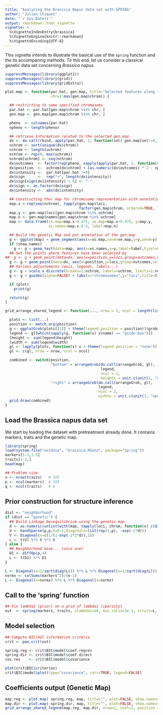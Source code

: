 ```yaml
---
title: "Analyzing the Brassica Napus data set with SPRING"
author: "Julien Chiquet"
date: "`r Sys.Date()`"
output: rmarkdown::html_vignette
vignette: >
  %\VignetteIndexEntry{brassica}
  %\VignetteEngine{knitr::rmarkdown}
  %\VignetteEncoding{UTF-8}
---
```


This vignette intends to illustrate the basical use of the `spring` function and the its accompaning methods. To this end, let us consider a classical genetic data set concerning *Brassica napus*.

```r
suppressMessages(library(ggplot2))
suppressMessages(library(grid))
suppressMessages(library(gridExtra))

plot.map <- function(par.hat, gen.map, title="Selected features along the outcomes", plot=TRUE, show.names=TRUE,
                     chr=1:max(gen.map$chrom)) {

  ## restricting to some specified chromosoms
  par.hat <- par.hat[gen.map$chrom %in% chr, ]
  gen.map <- gen.map[gen.map$chrom %in% chr, ]

  pheno  <- colnames(par.hat)
  npheno <- length(pheno)

  ## retrieve information related to the selected gen.map
  dx <- do.call(rbind, apply(par.hat, 2, function(sel) gen.map[sel!=0, ]))
  uchrom <- sort(unique(dx$chrom))
  nchrom <- length(uchrom)
  ochrom <- rep(0, max(uchrom))
  ochrom[uchrom] <- seq(nchrom)
  dx$outcomes  <- factor(rep(pheno, sapply(apply(par.hat, 2, function(sel) gen.map[sel!=0, ]), nrow)), levels=pheno)
  dx$position  <-  ochrom[dx$chrom] + (as.numeric(dx$outcomes) * 2 - npheno - 1) *.35 /npheno
  dx$intensity <-  par.hat[par.hat !=0]
  dx$sign      <-  rep("+", length(dx$intensity))
  dx$sign[sign(dx$intensity) < 0] <- "-"
  dx$sign <- as.factor(dx$sign)
  dx$intensity <-  abs(dx$intensity)

  ## Constructing ther map for chromosome representation with annotation
  map.x <-rep(seq(nchrom), tapply(gen.map$loci,
                                  factor(gen.map$chrom, ordered=TRUE, levels=1:max(uchrom)), length)[uchrom])
  map.y <- gen.map$loci[gen.map$chrom %in% uchrom]
  map.n <- gen.map$names[gen.map$chrom %in% uchrom]
  map <- data.frame(xs.map=map.x-0.475, xe.map=map.x+0.475, y=map.y,
                    xs.names=map.x-0.5, label=map.n)

  ## Build the genetic Map and put annotation of the gen.map
  g <- ggplot(map) + geom_segment(aes(x=xs.map,xend=xe.map,y=y,yend=y), alpha=0.6, colour="#00cc33")
  if (show.names)
    g <- g + geom_text(data=map, aes(x=xs.names,y=y,label=label,hjust=0,vjust=0), size=4, alpha=0.6, colour="#00cc33")
  ## Set the points where features have been selected by
##  g <- g + geom_point(data=dx, aes(x=position,y=loci,group=outcomes,colour=outcomes, size=intensity,shape=sign))
  g <- g + geom_point(data=dx, aes(x=position,y=loci,group=outcomes,colour=outcomes, size=intensity))
  ## Various adjustements (axis, legends, labels...)
  g <- g + scale_x_discrete(breaks=1:nchrom, labels=uchrom, limits=1:nchrom)
  g <- g + guides(alpha=FALSE) + labs(x="chromosomes",y="loci",title=title)

  if (plot)
    print(g)

  return(g)
}

grid_arrange_shared_legend <- function(..., nrow = 1, ncol = length(list(...)), position = c("bottom", "right")) {

  plots <- list(...)
  position <- match.arg(position)
  g <- ggplotGrob(plots[[1]] + theme(legend.position = position))$grobs
  legend <- g[[which(sapply(g, function(x) x$name) == "guide-box")]]
  lheight <- sum(legend$height)
  lwidth <- sum(legend$width)
  gl <- lapply(plots, function(x) x + theme(legend.position = "none"))
  gl <- c(gl, nrow = nrow, ncol = ncol)

  combined <- switch(position,
                     "bottom" = arrangeGrob(do.call(arrangeGrob, gl),
                                            legend,
                                            ncol = 1,
                                            heights = unit.c(unit(1, "npc") - lheight, lheight)),
                     "right" = arrangeGrob(do.call(arrangeGrob, gl),
                                           legend,
                                           ncol = 2,
                                           widths = unit.c(unit(1, "npc") - lwidth, lwidth)))
  grid.draw(combined)
}
```

## Load the Brassica napus data set

We start by loading the dataset with pretreatment already done. It contains markers, traits and the genetic map:

```r
library(spring)
load(system.file("extdata", "brassica.RData", package="spring"))
markers[1:3,1:5]
traits[1:3,]
head(map)

## Problem size
n <- nrow(traits)   # 103
p <- ncol(markers)  # 295
q <- ncol(traits)   # 8
```

## Prior construction for structure inference

```r
dist <- "neighborhood"
if (dist == "genetic") {
  ## Build Linkage Desequilibrium using the genetic map
  d <- as.numeric(unlist(with(map, tapply(loci, chrom, function(x) c(diff(x), Inf)) ))) ; d <- d[-p]
  U <- bandSparse(p,p,k=0:1,diagonals=list(rep(1,p), -exp(-2*d)))
  V <- Diagonal(x=c(1/(1-exp(-2*2*d)),1))
  L <- t(U) %*% V %*% U
} else {
  ## Neighborhood base... (nice one)
  D1 <- diffOp(p,4)
  L <- t(D1) %*% D1
}

L <- Diagonal(x=1/sqrt(diag(L))) %*% L %*% Diagonal(x=1/sqrt(diag(L)))
normx <- colSums(markers^2)/(n-1)
L <- Diagonal(x=normx) %*% L %*% Diagonal(x=normx)
```

## Call to the 'spring' function

```r
## Fix lambda2 (prior) on a grid of lambda1 (sparsity)
out  <- spring(markers, traits, nlambda1=20, min.ratio=3e-1, struct=L, lambda2=c(10^seq(3,-3,len=7),0))
```

## Model selection

```r
## Compute BIC/AIC information criteria
crit <- pen.crit(out)

spring.reg <- crit$BIC$model$coef.regres
spring.dir <- crit$BIC$model$coef.direct
cov.res    <- crit$BIC$model$covariance

plot(crit$BIC$criterion)
crit$BIC$model$plot(type="covariance", corr=TRUE, legend=FALSE)
```


## Coefficients output (Genetic Map)

```r
map.reg <- plot.map( spring.reg, map, title="", plot=FALSE, show.names=TRUE, chr=c(2,8,10))
map.dir <- plot.map(-spring.dir, map, title="", plot=FALSE, show.names=TRUE, chr=c(2,8,10))
grid_arrange_shared_legend(map.reg, map.dir, nrow=1, ncol=2, position = "right")
```


```r
```

